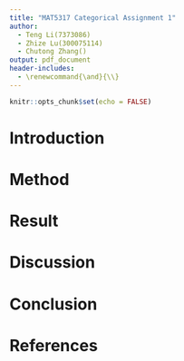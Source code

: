 ```yaml
---
title: "MAT5317 Categorical Assignment 1"
author: 
  - Teng Li(7373086)
  - Zhize Lu(300075114) 
  - Chutong Zhang()
output: pdf_document
header-includes: 
  - \renewcommand{\and}{\\}
---
```



```r
knitr::opts_chunk$set(echo = FALSE)
```

# Introduction

# Method

# Result

# Discussion

# Conclusion

# References
